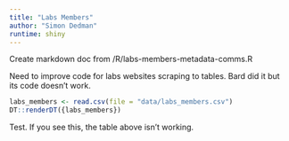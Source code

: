 ```yaml
---
title: "Labs Members"
author: "Simon Dedman"
runtime: shiny
---
```


Create markdown doc from /R/labs-members-metadata-comms.R

Need to improve code for labs websites scraping to tables. Bard did it but its code doesn't work.

```r
labs_members <- read.csv(file = "data/labs_members.csv")
DT::renderDT({labs_members})
```

Test. If you see this, the table above isn't working.
